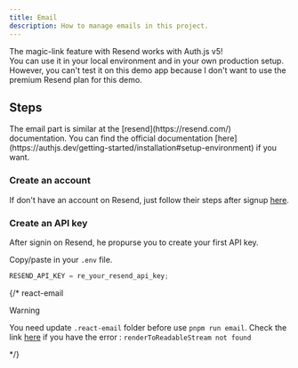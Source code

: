```yaml
---
title: Email
description: How to manage emails in this project.
---
```


<Callout type="success" twClass="mt-0">
  The magic-link feature with Resend works with Auth.js v5! <br />
  You can use it in your local environment and in your own production setup.
</Callout>

<Callout type="warning" twClass="mt-2.5">
  However, you can't test it on this demo app because I don't want to use the
  premium Resend plan for this demo.
</Callout>

## Steps

<Callout type="note">
  The email part is similar at the [resend](https://resend.com/) documentation.
  You can find the official documentation
  [here](https://authjs.dev/getting-started/installation#setup-environment) if
  you want.
</Callout>

<Steps>

### Create an account

If don't have an account on Resend, just follow their steps after signup
[here](https://resend.com/signup).

### Create an API key

After signin on Resend, he propurse you to create your first API key.

Copy/paste in your `.env` file.

```js
RESEND_API_KEY = re_your_resend_api_key;
```

</Steps>

{/* 
react-email
> [!WARNING]  
> You need update `.react-email` folder before use `pnpm run email`. Check the link [here](https://github.com/resend/react-email/issues/868#issuecomment-1828411325) if you have the error : `renderToReadableStream not found`

*/}